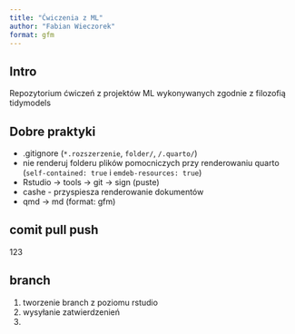 ```yaml
---
title: "Ćwiczenia z ML"
author: "Fabian Wieczorek"
format: gfm
---
```


## Intro
Repozytorium ćwiczeń z projektów ML wykonywanych zgodnie z filozofią tidymodels

## Dobre praktyki

* .gitignore (`*.rozszerzenie`, `folder/`, `/.quarto/`)
* nie renderuj folderu plików pomocniczych przy renderowaniu quarto
(`self-contained: true` i `emdeb-resources: true`)
* Rstudio -> tools -> git -> sign (puste)
* cashe - przyspiesza renderowanie dokumentów
* qmd -> md (format: gfm)

## comit pull push

123

## branch

1) tworzenie branch z poziomu rstudio
2) wysyłanie zatwierdzenień
3) 
